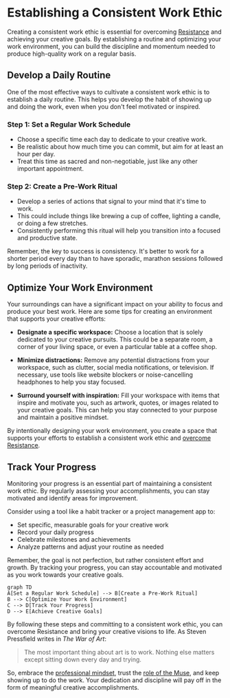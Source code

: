 
# Establishing a Consistent Work Ethic

Creating a consistent work ethic is essential for overcoming [Resistance](/overcoming-resistance) and achieving your creative goals. By establishing a routine and optimizing your work environment, you can build the discipline and momentum needed to produce high-quality work on a regular basis.

## Develop a Daily Routine

One of the most effective ways to cultivate a consistent work ethic is to establish a daily routine. This helps you develop the habit of showing up and doing the work, even when you don't feel motivated or inspired.

<Steps>

### Step 1: Set a Regular Work Schedule

- Choose a specific time each day to dedicate to your creative work.
- Be realistic about how much time you can commit, but aim for at least an hour per day.
- Treat this time as sacred and non-negotiable, just like any other important appointment.

### Step 2: Create a Pre-Work Ritual

- Develop a series of actions that signal to your mind that it's time to work.
- This could include things like brewing a cup of coffee, lighting a candle, or doing a few stretches.
- Consistently performing this ritual will help you transition into a focused and productive state.

</Steps>

<Callout type="warning">
Remember, the key to success is consistency. It's better to work for a shorter period every day than to have sporadic, marathon sessions followed by long periods of inactivity.
</Callout>

## Optimize Your Work Environment

Your surroundings can have a significant impact on your ability to focus and produce your best work. Here are some tips for creating an environment that supports your creative efforts:

- **Designate a specific workspace:** Choose a location that is solely dedicated to your creative pursuits. This could be a separate room, a corner of your living space, or even a particular table at a coffee shop.

- **Minimize distractions:** Remove any potential distractions from your workspace, such as clutter, social media notifications, or television. If necessary, use tools like website blockers or noise-cancelling headphones to help you stay focused.

- **Surround yourself with inspiration:** Fill your workspace with items that inspire and motivate you, such as artwork, quotes, or images related to your creative goals. This can help you stay connected to your purpose and maintain a positive mindset.

By intentionally designing your work environment, you create a space that supports your efforts to establish a consistent work ethic and [overcome Resistance](/overcoming-resistance).

## Track Your Progress

Monitoring your progress is an essential part of maintaining a consistent work ethic. By regularly assessing your accomplishments, you can stay motivated and identify areas for improvement.

Consider using a tool like a habit tracker or a project management app to:

- Set specific, measurable goals for your creative work
- Record your daily progress
- Celebrate milestones and achievements
- Analyze patterns and adjust your routine as needed

Remember, the goal is not perfection, but rather consistent effort and growth. By tracking your progress, you can stay accountable and motivated as you work towards your creative goals.

```mermaid
graph TD
A[Set a Regular Work Schedule] --> B[Create a Pre-Work Ritual]
B --> C[Optimize Your Work Environment]
C --> D[Track Your Progress]
D --> E[Achieve Creative Goals]
```

By following these steps and committing to a consistent work ethic, you can overcome Resistance and bring your creative visions to life. As Steven Pressfield writes in *The War of Art*:

> $\text{The most important thing about art is to work. Nothing else matters except sitting down every day and trying.}$

So, embrace the [professional mindset](/professionalism-consistency/professional-mindset), trust the [role of the Muse](/higher-inspiration/role-of-muse), and keep showing up to do the work. Your dedication and discipline will pay off in the form of meaningful creative accomplishments.
